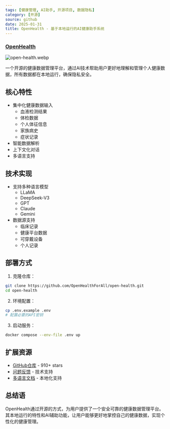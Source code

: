 ```yaml
---
tags: [健康管理, AI助手, 开源项目, 数据隐私]
category: [开源]
source: github
date: 2025-01-31
title: OpenHealth - 基于本地运行的AI健康助手系统
---
```


### [OpenHealth](https://github.com/OpenHealthForAll/open-health)

![open-health.webp](https://img.mengpeng.tech/i/2025/02/07/67a5e3d46d1a9.webp)

一个开源的健康数据管理平台，通过AI技术帮助用户更好地理解和管理个人健康数据，所有数据都在本地运行，确保隐私安全。

## 核心特性

- 集中化健康数据输入
  - 血液检测结果
  - 体检数据
  - 个人体征信息
  - 家族病史
  - 症状记录
- 智能数据解析
- 上下文化对话
- 多语言支持

## 技术实现

- 支持多种语言模型
  - LLaMA
  - DeepSeek-V3
  - GPT
  - Claude
  - Gemini
- 数据源支持
  - 临床记录
  - 健康平台数据
  - 可穿戴设备
  - 个人记录

## 部署方式

1. 克隆仓库：
```bash
git clone https://github.com/OpenHealthForAll/open-health.git
cd open-health
```

2. 环境配置：
```bash
cp .env.example .env
# 配置必要的API密钥
```

3. 启动服务：
```bash
docker compose --env-file .env up
```

## 扩展资源

- [GitHub仓库](https://github.com/OpenHealthForAll/open-health) - 910+ stars
- [问题反馈](https://github.com/OpenHealthForAll/open-health/issues) - 技术支持
- [多语言文档](https://github.com/OpenHealthForAll/open-health/tree/main/i18n) - 本地化支持

## 总结语

OpenHealth通过开源的方式，为用户提供了一个安全可靠的健康数据管理平台。其本地运行的特性和AI辅助功能，让用户能够更好地掌控自己的健康数据，实现个性化的健康管理。 